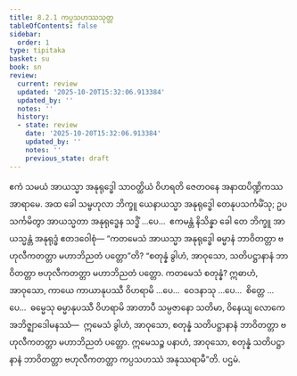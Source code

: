 ```yaml
---
title: 8.2.1 ကပ္ပသဟဿသုတ္တ
tableOfContents: false
sidebar:
  order: 1
type: tipitaka
basket: su
book: sn
review:
  current: review
  updated: '2025-10-20T15:32:06.913384'
  updated_by: ''
  notes: ''
  history:
  - state: review
    date: '2025-10-20T15:32:06.913384'
    updated_by: ''
    notes: ''
    previous_state: draft
---
```



<DynamicBreadcrumb />


<ReviewStatus review={frontmatter.review} showDetails={true} />

<HypothesisAnnotation frontmatter={frontmatter} />

<Division number="909" book="sn" e="ch" v="18" p="419">

<Paragraph number="1592" book="sn">
ဧကံ သမယံ အာယသ္မာ အနုရုဒ္ဓေါ သာဝတ္ထိယံ ဝိဟရတိ ဇေတဝနေ အနာထပိဏ္ဍိကဿ အာရာမေ. အထ ခေါ သမ္ဗဟုလာ ဘိက္ခူ ယေနာယသ္မာ အနုရုဒ္ဓေါ တေနုပသင်္ကမိံသု; ဥပသင်္ကမိတွာ အာယသ္မတာ အနုရုဒ္ဓေန သဒ္ဓိံ …ပေ…  ဧကမန္တံ နိသိန္နာ ခေါ တေ ဘိက္ခူ အာယသ္မန္တံ အနုရုဒ္ဓံ ဧတဒဝေါစုံ—
</Paragraph>

<Paragraph number="1593" book="sn">
“ကတမေသံ အာယသ္မာ အနုရုဒ္ဓေါ ဓမ္မာနံ ဘာဝိတတ္တာ ဗဟုလီကတတ္တာ မဟာဘိညတံ ပတ္တော”တိ? “စတုန္နံ ခွါဟံ, အာဝုသော, သတိပဋ္ဌာနာနံ ဘာဝိတတ္တာ ဗဟုလီကတတ္တာ မဟာဘိညတံ ပတ္တော. ကတမေသံ စတုန္နံ? ဣဓာဟံ, အာဝုသော, ကာယေ ကာယာနုပဿီ ဝိဟရာမိ …ပေ…  ဝေဒနာသု …ပေ…  စိတ္တေ …ပေ…  ဓမ္မေသု ဓမ္မာနုပဿီ ဝိဟရာမိ အာတာပီ သမ္ပဇာနော သတိမာ, ဝိနေယျ လောကေ အဘိဇ္ဈာဒေါမနဿံ—  ဣမေသံ ခွါဟံ, အာဝုသော, စတုန္နံ သတိပဋ္ဌာနာနံ ဘာဝိတတ္တာ ဗဟုလီကတတ္တာ မဟာဘိညတံ ပတ္တော. ဣမေသဉ္စ ပနာဟံ, အာဝုသော, စတုန္နံ သတိပဋ္ဌာနာနံ ဘာဝိတတ္တာ ဗဟုလီကတတ္တာ ကပ္ပသဟဿံ အနုဿရာမီ”တိ.

</Paragraph>
</Division>

<Paragraph number="1594" type="center" book="sn">
ပဌမံ.
</Paragraph>